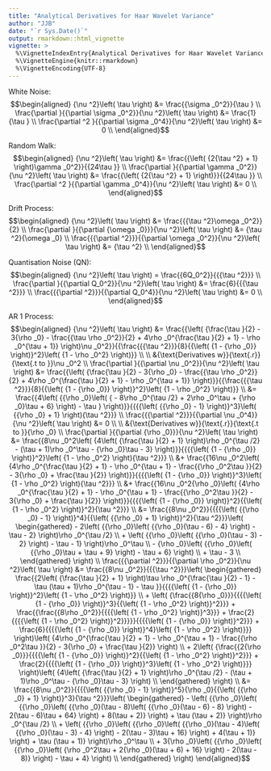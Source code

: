 ```yaml
---
title: "Analytical Derivatives for Haar Wavelet Variance"
author: "JJB"
date: "`r Sys.Date()`"
output: rmarkdown::html_vignette
vignette: >
  %\VignetteIndexEntry{Analytical Derivatives for Haar Wavelet Variance}
  %\VignetteEngine{knitr::rmarkdown}
  %\VignetteEncoding{UTF-8}
---
```


White Noise:
$$\begin{aligned}
  {\nu ^2}\left( \tau  \right) &= \frac{{\sigma _0^2}}{\tau } \\
  \frac{\partial }{{\partial \sigma _0^2}}{\nu ^2}\left( \tau  \right) &= \frac{1}{\tau } \\
  \frac{\partial ^2 }{{\partial \sigma _0^4}}{\nu ^2}\left( \tau  \right) &= 0 \\
\end{aligned}$$

Random Walk:
$$\begin{aligned}
  {\nu ^2}\left( \tau  \right) &= \frac{{\left( {2{\tau ^2} + 1} \right)\gamma _0^2}}{{24\tau }} \\
  \frac{\partial }{{\partial \gamma _0^2}}{\nu ^2}\left( \tau  \right) &= \frac{{\left( {2{\tau ^2} + 1} \right)}}{{24\tau }} \\
  \frac{\partial ^2 }{{\partial \gamma _0^4}}{\nu ^2}\left( \tau  \right) &= 0 \\
\end{aligned}$$

Drift Process:
$$\begin{aligned}
  {\nu ^2}\left( \tau  \right) &= \frac{{{\tau ^2}\omega _0^2}}{2} \\
  \frac{\partial }{{\partial {\omega _0}}}{\nu ^2}\left( \tau  \right) &= {\tau ^2}{\omega _0} \\
  \frac{{{\partial ^2}}}{{\partial \omega _0^2}}{\nu ^2}\left( \tau  \right) &= {\tau ^2} \\
\end{aligned}$$

Quantisation Noise (QN):
$$\begin{aligned}
  {\nu ^2}\left( \tau  \right) = \frac{{6Q_0^2}}{{{\tau ^2}}} \\
  \frac{\partial }{{\partial Q_0^2}}{\nu ^2}\left( \tau  \right) &= \frac{6}{{{\tau ^2}}} \\
  \frac{{{\partial ^2}}}{{\partial Q_0^4}}{\nu ^2}\left( \tau  \right) &= 0 \\
\end{aligned}$$

AR 1 Process:
$$\begin{aligned}
  {\nu ^2}\left( \tau  \right) &= \frac{{\left( {\frac{\tau }{2} - 3{\rho _0} - \frac{{\tau \rho _0^2}}{2} + 4\rho _0^{\frac{\tau }{2} + 1} - \rho _0^{\tau  + 1}} \right)\nu _0^2}}{{\frac{{{\tau ^2}}}{8}{{\left( {1 - {\rho _0}} \right)}^2}\left( {1 - \rho _0^2} \right)}} \\
  \\
  &{\text{Derivatives w}}{\text{.r}}{\text{.t to }}\nu _0^2 \\
  \frac{\partial }{{\partial \nu _0^2}}{\nu ^2}\left( \tau  \right) &= \frac{{\left( {\frac{\tau }{2} - 3{\rho _0} - \frac{{\tau \rho _0^2}}{2} + 4\rho _0^{\frac{\tau }{2} + 1} - \rho _0^{\tau  + 1}} \right)}}{{\frac{{{\tau ^2}}}{8}{{\left( {1 - {\rho _0}} \right)}^2}\left( {1 - \rho _0^2} \right)}} \\
   &= \frac{{4\left( {{\rho _0}\left( { - 8\rho _0^{\tau /2} + 2\rho _0^\tau  + {\rho _0}\tau  + 6} \right) - \tau } \right)}}{{{{\left( {{\rho _0} - 1} \right)}^3}\left( {{\rho _0} + 1} \right){\tau ^2}}} \\
  \frac{{{\partial ^2}}}{{\partial \nu _0^4}}{\nu ^2}\left( \tau  \right) &= 0 \\ 
     \\
   &{\text{Derivatives w}}{\text{.r}}{\text{.t to }}{\rho _0} \\
\frac{\partial }{{\partial {\rho _0}}}{\nu ^2}\left( \tau  \right) &= \frac{{8\nu _0^2\left( {4\left( {\frac{\tau }{2} + 1} \right)\rho _0^{\tau /2} - (\tau  + 1)\rho _0^\tau  - {\rho _0}\tau  - 3} \right)}}{{{{\left( {1 - {\rho _0}} \right)}^2}\left( {1 - \rho _0^2} \right){\tau ^2}}} \\
   &+ \frac{{16\nu _0^2\left( {4\rho _0^{\frac{\tau }{2} + 1} - \rho _0^{\tau  + 1} - \frac{{\rho _0^2\tau }}{2} - 3{\rho _0} + \frac{\tau }{2}} \right)}}{{{{\left( {1 - {\rho _0}} \right)}^3}\left( {1 - \rho _0^2} \right){\tau ^2}}} \\
   &+ \frac{{16\nu _0^2{\rho _0}\left( {4\rho _0^{\frac{\tau }{2} + 1} - \rho _0^{\tau  + 1} - \frac{{\rho _0^2\tau }}{2} - 3{\rho _0} + \frac{\tau }{2}} \right)}}{{{{\left( {1 - {\rho _0}} \right)}^2}{{\left( {1 - \rho _0^2} \right)}^2}{\tau ^2}}} \\
   &= \frac{{8\nu _0^2}}{{{{\left( {{\rho _0} - 1} \right)}^4}{{\left( {{\rho _0} + 1} \right)}^2}{\tau ^2}}}\left( \begin{gathered}
   - 2\left( {{\rho _0}\left( {{\rho _0}(\tau  - 6) - 4} \right) - \tau  - 2} \right)\rho _0^{\tau /2} \\
   + \left( {{\rho _0}\left( {{\rho _0}(\tau  - 3) - 2} \right) - \tau  - 1} \right)\rho _0^\tau  \\
   - {\rho _0}\left( {{\rho _0}\left( {{\rho _0}\tau  + \tau  + 9} \right) - \tau  + 6} \right) \\
   + \tau  - 3 \\ 
\end{gathered}  \right) \\ 
  \frac{{{\partial ^2}}}{{\partial \rho _0^2}}{\nu ^2}\left( \tau  \right) &= \frac{{8\nu _0^2}}{{{\tau ^2}}}\left( \begin{gathered}
  \frac{{2\left( {\frac{\tau }{2} + 1} \right)\tau \rho _0^{\frac{\tau }{2} - 1} - \tau (\tau  + 1)\rho _0^{\tau  - 1} - \tau }}{{{{\left( {1 - {\rho _0}} \right)}^2}\left( {1 - \rho _0^2} \right)}} \\
   + \left( {\frac{{8{\rho _0}}}{{{{\left( {1 - {\rho _0}} \right)}^3}{{\left( {1 - \rho _0^2} \right)}^2}}} + \frac{{\frac{{8\rho _0^2}}{{{{\left( {1 - \rho _0^2} \right)}^3}}} + \frac{2}{{{{\left( {1 - \rho _0^2} \right)}^2}}}}}{{{{\left( {1 - {\rho _0}} \right)}^2}}} + \frac{6}{{{{\left( {1 - {\rho _0}} \right)}^4}\left( {1 - \rho _0^2} \right)}}} \right)\left( {4\rho _0^{\frac{\tau }{2} + 1} - \rho _0^{\tau  + 1} - \frac{{\rho _0^2\tau }}{2} - 3{\rho _0} + \frac{\tau }{2}} \right) \\
   + 2\left( {\frac{{2{\rho _0}}}{{{{\left( {1 - {\rho _0}} \right)}^2}{{\left( {1 - \rho _0^2} \right)}^2}}} + \frac{2}{{{{\left( {1 - {\rho _0}} \right)}^3}\left( {1 - \rho _0^2} \right)}}} \right)\left( {4\left( {\frac{\tau }{2} + 1} \right)\rho _0^{\tau /2} - (\tau  + 1)\rho _0^\tau  - {\rho _0}\tau  - 3} \right) \\ 
\end{gathered}  \right) \\
   &= \frac{{8\nu _0^2}}{{{{\left( {{\rho _0} - 1} \right)}^5}{\rho _0}{{\left( {{\rho _0} + 1} \right)}^3}{\tau ^2}}}\left( \begin{gathered}
   - \left( {{\rho _0}\left( {{\rho _0}\left( {{\rho _0}(\tau  - 8)\left( {{\rho _0}(\tau  - 6) - 8} \right) - 2(\tau  - 6)\tau  + 64} \right) + 8(\tau  + 2)} \right) + \tau (\tau  + 2)} \right)\rho _0^{\tau /2} \\
   + \left( {{\rho _0}\left( {{\rho _0}\left( {{\rho _0}(\tau  - 4)\left( {{\rho _0}(\tau  - 3) - 4} \right) - 2(\tau  - 3)\tau  + 16} \right) + 4(\tau  + 1)} \right) + \tau (\tau  + 1)} \right)\rho _0^\tau  \\
   + 3{\rho _0}\left( {{\rho _0}\left( {{\rho _0}\left( {\rho _0^2\tau  + 2{\rho _0}(\tau  + 6) + 16} \right) - 2(\tau  - 8)} \right) - \tau  + 4} \right) \\ 
\end{gathered}  \right) 
   \end{aligned}$$